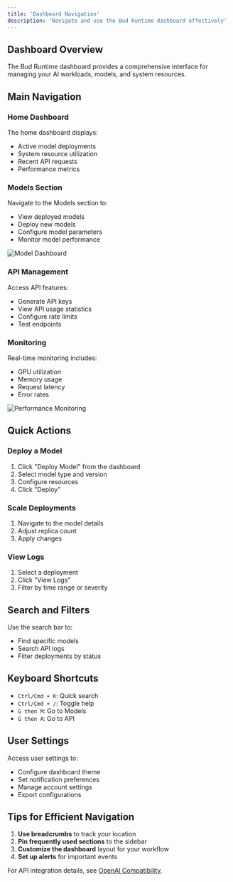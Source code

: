 ```yaml
---
title: 'Dashboard Navigation'
description: 'Navigate and use the Bud Runtime dashboard effectively'
---
```


## Dashboard Overview

The Bud Runtime dashboard provides a comprehensive interface for managing your AI workloads, models, and system resources.

## Main Navigation

### Home Dashboard

The home dashboard displays:
- Active model deployments
- System resource utilization
- Recent API requests
- Performance metrics

### Models Section

Navigate to the Models section to:
- View deployed models
- Deploy new models
- Configure model parameters
- Monitor model performance

<img src="/images/lora-dashboard.png" alt="Model Dashboard" />

### API Management

Access API features:
- Generate API keys
- View API usage statistics
- Configure rate limits
- Test endpoints

### Monitoring

Real-time monitoring includes:
- GPU utilization
- Memory usage
- Request latency
- Error rates

<img src="/images/gateway-performance.png" alt="Performance Monitoring" />

## Quick Actions

### Deploy a Model

1. Click "Deploy Model" from the dashboard
2. Select model type and version
3. Configure resources
4. Click "Deploy"

### Scale Deployments

1. Navigate to the model details
2. Adjust replica count
3. Apply changes

### View Logs

1. Select a deployment
2. Click "View Logs"
3. Filter by time range or severity

## Search and Filters

Use the search bar to:
- Find specific models
- Search API logs
- Filter deployments by status

## Keyboard Shortcuts

- `Ctrl/Cmd + K`: Quick search
- `Ctrl/Cmd + /`: Toggle help
- `G then M`: Go to Models
- `G then A`: Go to API

## User Settings

Access user settings to:
- Configure dashboard theme
- Set notification preferences
- Manage account settings
- Export configurations

## Tips for Efficient Navigation

1. **Use breadcrumbs** to track your location
2. **Pin frequently used sections** to the sidebar
3. **Customize the dashboard** layout for your workflow
4. **Set up alerts** for important events

For API integration details, see [OpenAI Compatibility](/features/openai-compatibility).